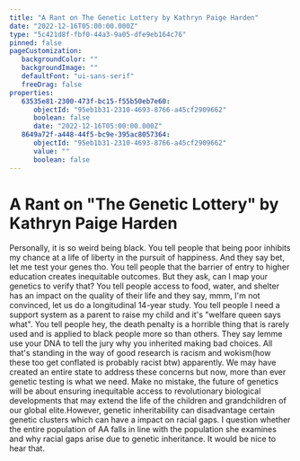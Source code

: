 ```yaml
---
title: "A Rant on The Genetic Lottery by Kathryn Paige Harden"
date: "2022-12-16T05:00:00.000Z"
type: "5c421d8f-fbf0-44a3-9a05-dfe9eb164c76"
pinned: false
pageCustomization: 
   backgroundColor: ""
   backgroundImage: ""
   defaultFont: "ui-sans-serif"
   freeDrag: false
properties: 
   63535e81-2300-473f-bc15-f55b50eb7e60: 
      objectId: "95eb1b31-2310-4693-8766-a45cf2909662"
      boolean: false
      date: "2022-12-16T05:00:00.000Z"
   8649a72f-a448-44f5-bc9e-395ac8057364: 
      objectId: "95eb1b31-2310-4693-8766-a45cf2909662"
      value: ""
      boolean: false
---
```


# A Rant on "The Genetic Lottery" by Kathryn Paige Harden

Personally, it is so weird being black\. You tell people that being poor inhibits my chance at a life of liberty in the pursuit of happiness\. And they say bet, let me test your genes tho\. You tell people that the barrier of entry to higher education creates inequitable outcomes\. But they ask, can I map your genetics to verify that? You tell people access to food, water, and shelter has an impact on the quality of their life and they say, mmm, I'm not convinced, let us do a longitudinal 14\-year study\. You tell people I need a support system as a parent to raise my child and it's "welfare queen says what"\. You tell people hey, the death penalty is a horrible thing that is rarely used and is applied to black people more so than others\. They say lemme use your DNA to tell the jury why you inherited making bad choices\. All that's standing in the way of good research is racism and wokism\(how these too get conflated is probably racist btw\) apparently\. We may have created an entire state to address these concerns but now, more than ever genetic testing is what we need\. Make no mistake, the future of genetics will be about ensuring inequitable access to revolutionary biological developments that may extend the life of the children and grandchildren of our global elite\.However, genetic inheritability can disadvantage certain genetic clusters which can have a impact on racial gaps\. I question whether the entire population of AA falls in line with the population she examines and why racial gaps arise due to genetic inheritance\. It would be nice to hear that\.

